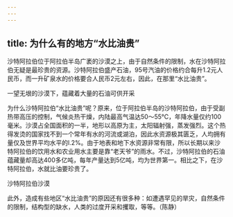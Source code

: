```yaml
---
---
---
```

title: 为什么有的地方“水比油贵”
---




沙特阿拉伯位于阿拉伯半岛广袤的沙漠之上，由于自然条件的限制，水在沙特阿拉伯无疑是最珍贵的资源。沙特阿拉伯盛产石油，95号汽油的价格约合每升1.2元人民币，而一升矿泉水的价格要合人民币2元左右，因此，在那里“水比油贵”。

一望无垠的沙漠下，蕴藏着大量的石油可供开采



为什么沙特阿拉伯“水比油贵”呢？原来，位于阿拉伯半岛的沙特阿拉伯，由于受副热带高压的控制，气候炎热干燥，内陆最高气温达50～55℃，年降水量仅约100毫米。沙漠占全国面积的一半，地形以高原为主，太阳辐射强，蒸发强烈。这个热得发烫的国家找不到一个常年有水的河流或湖泊，因此水资源极其匮乏，人均拥有量仅及世界平均水平的l.2%。由于地表和地下水资源非常有限，所以长期以来沙特阿拉伯的饮用水和农业用水主要是靠“老天爷”的雨水。不过，沙特阿拉伯的石油蕴藏量却高达400多亿吨，每年产量达到5亿吨，均为世界第一。相比之下，在沙特阿拉伯，水就比油要珍贵了。

沙特阿拉伯沙漠



此外，造成有些地区“水比油贵”的原因还有很多种：如遭遇罕见的旱灾，自然条件的限制，结构型的缺水，人类的过度开采和攫取，等等。（陈静）